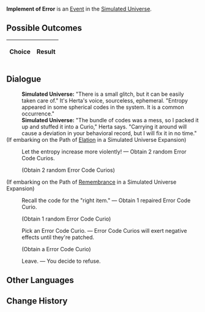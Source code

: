 {{Simulated Universe Event Infobox
|title         = Implement of Error
|image         = Random Event Normal.png
|type          =
|domains_su    = <<DOMAINS_SU>>
|domains_ext   = <<DOMAINS_EXT>>
|domains_swarm = <<DOMAINS_SWARM>>
|domains_gng   = <<DOMAINS_GNG>>
|requirements  =
|prev          = 
|next          = 
|indexRewards  =
|characters    =
}}
'''Implement of Error''' is an [[Simulated Universe/Events|Event]] in the [[Simulated Universe]].

==Possible Outcomes==
{| class="article-table"
!Choice
!Result

|}

<!--
==Gameplay Notes==

-->
==Dialogue==
{{Dialogue Start}}
:'''Simulated Universe:''' "There is a small glitch, but it can be easily taken care of." It's Herta's voice, sourceless, ephemeral. "Entropy appeared in some spherical codes in the system. It is a common occurrence."
:'''Simulated Universe:''' "The bundle of codes was a mess, so I packed it up and stuffed it into a Curio," Herta says. "Carrying it around will cause a deviation in your behavioral record, but I will fix it in no time."
;(If embarking on the Path of [[Simulated Universe/Paths#Elation|Elation]] in a Simulated Universe Expansion)
:{{Icon/Dark|Path Elation Small.png|20}} Let the entropy increase more violently! &mdash; Obtain 2 random Error Code Curios.
:;(Obtain 2 random Error Code Curios)
;(If embarking on the Path of [[Simulated Universe/Paths#Remembrance|Remembrance]] in a Simulated Universe Expansion)
:{{Icon/Dark|Path Remembrance Small.png|20}} Recall the code for the "right item." &mdash; Obtain 1 repaired Error Code Curio.
:;(Obtain 1 random Error Code Curio)
:{{DIcon|Star}} Pick an Error Code Curio. &mdash; Error Code Curios will exert negative effects until they're patched.
:;(Obtain a Error Code Curio)
:{{DIcon|Star}} Leave. &mdash; You decide to refuse.
{{Dialogue End}}

==Other Languages==
{{Other Languages
|zhs   = 错误道具
|zht   = 錯誤道具
|ja    = エラーアイテム
|ko    = 오류 도구
|es    = Objeto erróneo
|fr    = Implémentation d'erreur
|ru    = Воплощение ошибки
|th    = อุปกรณ์ที่ผิดพลาด
|vi    = Đạo Cụ Lỗi
|de    = Fehlergerät
|id    = Implementasi Kesalahan
|pt    = Implementação de Erro
}}

==Change History==
{{Change History|1.0}}
